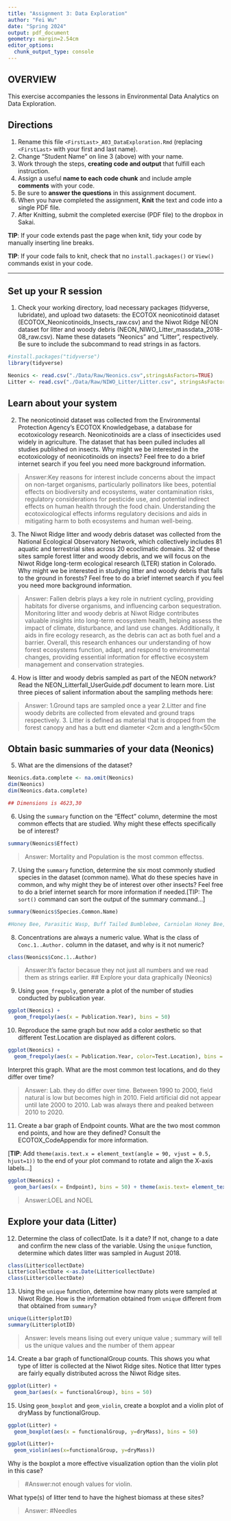 ```yaml
---
title: "Assignment 3: Data Exploration"
author: "Fei Wu"
date: "Spring 2024"
output: pdf_document
geometry: margin=2.54cm
editor_options: 
  chunk_output_type: console
---
```


## OVERVIEW

This exercise accompanies the lessons in Environmental Data Analytics on Data Exploration.

## Directions

1.  Rename this file `<FirstLast>_A03_DataExploration.Rmd` (replacing `<FirstLast>` with your first and last name).
2.  Change "Student Name" on line 3 (above) with your name.
3.  Work through the steps, **creating code and output** that fulfill each instruction. 
4.  Assign a useful **name to each code chunk** and include ample **comments** with your code.
5.  Be sure to **answer the questions** in this assignment document.
6.  When you have completed the assignment, **Knit** the text and code into a single PDF file.
7.  After Knitting, submit the completed exercise (PDF file) to the dropbox in Sakai.

**TIP**: If your code extends past the page when knit, tidy your code by manually inserting line breaks.

**TIP**: If your code fails to knit, check that no `install.packages()` or `View()` commands exist in your code. 

---

## Set up your R session

1.  Check your working directory, load necessary packages (tidyverse, lubridate), and upload two datasets: the ECOTOX neonicotinoid dataset (ECOTOX_Neonicotinoids_Insects_raw.csv) and the Niwot Ridge NEON dataset for litter and woody debris (NEON_NIWO_Litter_massdata_2018-08_raw.csv). Name these datasets "Neonics" and "Litter", respectively. Be sure to include the subcommand to read strings in as factors.

```r

#install.packages("tidyverse")
library(tidyverse)

Neonics <- read.csv("./Data/Raw/Neonics.csv",stringsAsFactors=TRUE)
Litter <- read.csv("./Data/Raw/NIWO_Litter/Litter.csv", stringsAsFactors = TRUE)

```

## Learn about your system

2.  The neonicotinoid dataset was collected from the Environmental Protection Agency's ECOTOX Knowledgebase, a database for ecotoxicology research. Neonicotinoids are a class of insecticides used widely in agriculture. The dataset that has been pulled includes all studies published on insects. Why might we be interested in the ecotoxicology of neonicotinoids on insects? Feel free to do a brief internet search if you feel you need more background information.

> Answer:Key reasons for interest include concerns about the impact on non-target organisms, particularly pollinators like bees, potential effects on biodiversity and ecosystems, water contamination risks, regulatory considerations for pesticide use, and potential indirect effects on human health through the food chain. Understanding the ecotoxicological effects informs regulatory decisions and aids in mitigating harm to both ecosystems and human well-being.

3.  The Niwot Ridge litter and woody debris dataset was collected from the National Ecological Observatory Network, which collectively includes 81 aquatic and terrestrial sites across 20 ecoclimatic domains. 32 of these sites sample forest litter and woody debris, and we will focus on the Niwot Ridge long-term ecological research (LTER) station in Colorado. Why might we be interested in studying litter and woody debris that falls to the ground in forests? Feel free to do a brief internet search if you feel you need more background information.

> Answer: Fallen debris plays a key role in nutrient cycling, providing habitats for diverse organisms, and influencing carbon sequestration. Monitoring litter and woody debris at Niwot Ridge contributes valuable insights into long-term ecosystem health, helping assess the impact of climate, disturbance, and land use changes. Additionally, it aids in fire ecology research, as the debris can act as both fuel and a barrier. Overall, this research enhances our understanding of how forest ecosystems function, adapt, and respond to environmental changes, providing essential information for effective ecosystem management and conservation strategies.

4.  How is litter and woody debris sampled as part of the NEON network? Read the NEON_Litterfall_UserGuide.pdf document to learn more. List three pieces of salient information about the sampling methods here:

> Answer: 
 1.Ground taps are sampled once a year
 2.Litter and fine woody debrits are collected from elevated and ground traps respectively.
 3. Litter is defined as material that is dropped from the forest canopy and has a butt end diameter <2cm and a length<50cm

## Obtain basic summaries of your data (Neonics)

5.  What are the dimensions of the dataset?

```r
Neonics.data.complete <- na.omit(Neonics)
dim(Neonics)
dim(Neonics.data.complete)

## Dimensions is 4623,30
```

6.  Using the `summary` function on the "Effect" column, determine the most common effects that are studied. Why might these effects specifically be of interest?

```r
summary(Neonics$Effect)
```

> Answer: Mortality and Population is the most common effectss. 


7.  Using the `summary` function, determine the six most commonly studied species in the dataset (common name). What do these species have in common, and why might they be of interest over other insects? Feel free to do a brief internet search for more information if needed.[TIP: The `sort()` command can sort the output of the summary command...]

```r
summary(Neonics$Species.Common.Name)

#Honey Bee, Parasitic Wasp, Buff Tailed Bumblebee, Carniolan Honey Bee, Bumble Bee, Italian Honeybee. 
```


8.  Concentrations are always a numeric value. What is the class of `Conc.1..Author.` column in the dataset, and why is it not numeric?

```r
class(Neonics$Conc.1..Author)
```

> Answer:It's factor becasue they not just all numbers and we read them as strings earlier.
## Explore your data graphically (Neonics)

9.  Using `geom_freqpoly`, generate a plot of the number of studies conducted by publication year.

```r
ggplot(Neonics) +
  geom_freqpoly(aes(x = Publication.Year), bins = 50)

```

10. Reproduce the same graph but now add a color aesthetic so that different Test.Location are displayed as different colors.

```r

ggplot(Neonics) +
  geom_freqpoly(aes(x = Publication.Year, color=Test.Location), bins = 50) 

```

Interpret this graph. What are the most common test locations, and do they differ over time?

> Answer: Lab. they do differ over time. Between 1990 to 2000, field natural is low but becomes high in 2010. Field artificial did not appear until late 2000 to 2010. Lab was always there and peaked between 2010 to 2020. 

11. Create a bar graph of Endpoint counts. What are the two most common end points, and how are they defined? Consult the ECOTOX_CodeAppendix for more information. 

[**TIP**: Add `theme(axis.text.x = element_text(angle = 90, vjust = 0.5, hjust=1))` to the end of your plot command to rotate and align the X-axis labels...]

```r
ggplot(Neonics) +
  geom_bar(aes(x = Endpoint), bins = 50) + theme(axis.text= element_text(size=10, angle=90))

```

> Answer:LOEL and NOEL

## Explore your data (Litter)

12. Determine the class of collectDate. Is it a date? If not, change to a date and confirm the new class of the variable. Using the `unique` function, determine which dates litter was sampled in August 2018.

```r
class(Litter$collectDate)
Litter$collectDate <-as.Date(Litter$collectDate)
class(Litter$collectDate)
```

13. Using the `unique` function, determine how many plots were sampled at Niwot Ridge. How is the information obtained from `unique` different from that obtained from `summary`?

```r
unique(Litter$plotID)
summary(Litter$plotID)
```

> Answer: levels means lising out every unique value ; summary will tell us the unique values and the number of them appear 

14. Create a bar graph of functionalGroup counts. This shows you what type of litter is collected at the Niwot Ridge sites. Notice that litter types are fairly equally distributed across the Niwot Ridge sites.

```r
ggplot(Litter) +
  geom_bar(aes(x = functionalGroup), bins = 50)

```

15. Using `geom_boxplot` and `geom_violin`, create a boxplot and a violin plot of dryMass by functionalGroup.

```r
ggplot(Litter) +
  geom_boxplot(aes(x = functionalGroup, y=dryMass), bins = 50)

ggplot(Litter)+
  geom_violin(aes(x=functionalGroup, y=dryMass))
  ```

Why is the boxplot a more effective visualization option than the violin plot in this case?

> #Answer:not enough values for violin.

What type(s) of litter tend to have the highest biomass at these sites?

> Answer: #Needles 
